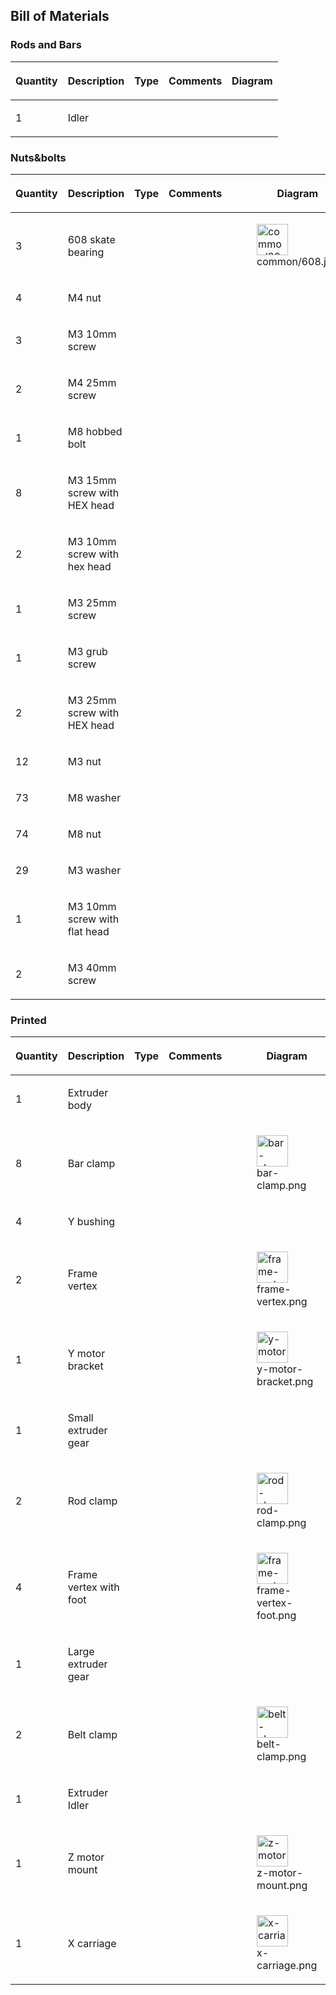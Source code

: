 == Bill of Materials ==

=== Rods and Bars ===
{| class="wikitable sortable" border="1"
|-
! scope="col" | Quantity
! scope="col" | Description
! scope="col" | Type
! scope="col" class="unsortable" | Comments
! scope="col" class="unsortable" | Diagram
|-
| 1 || Idler ||  ||  ||
|}

=== Nuts&bolts ===
{| class="wikitable sortable" border="1"
|-
! scope="col" | Quantity
! scope="col" | Description
! scope="col" | Type
! scope="col" class="unsortable" | Comments
! scope="col" class="unsortable" | Diagram
|-
| 3 || 608 skate bearing ||  ||  || [[File:common/608.jpg|50px]]
|-
| 4 || M4 nut ||  ||  ||
|-
| 3 || M3 10mm screw ||  ||  ||
|-
| 2 || M4 25mm screw ||  ||  ||
|-
| 1 || M8 hobbed bolt ||  ||  ||
|-
| 8 || M3 15mm screw with HEX head ||  ||  ||
|-
| 2 || M3 10mm screw with hex head ||  ||  ||
|-
| 1 || M3 25mm screw ||  ||  ||
|-
| 1 || M3 grub screw ||  ||  ||
|-
| 2 || M3 25mm screw with HEX head ||  ||  ||
|-
| 12 || M3 nut ||  ||  ||
|-
| 73 || M8 washer ||  ||  ||
|-
| 74 || M8 nut ||  ||  ||
|-
| 29 || M3 washer ||  ||  ||
|-
| 1 || M3 10mm screw with flat head ||  ||  ||
|-
| 2 || M3 40mm screw ||  ||  ||
|}

=== Printed ===
{| class="wikitable sortable" border="1"
|-
! scope="col" | Quantity
! scope="col" | Description
! scope="col" | Type
! scope="col" class="unsortable" | Comments
! scope="col" class="unsortable" | Diagram
|-
| 1 || Extruder body ||  ||  ||
|-
| 8 || Bar clamp ||  ||  || [[File:bar-clamp.png|50px]]
|-
| 4 || Y bushing ||  ||  ||
|-
| 2 || Frame vertex ||  ||  || [[File:frame-vertex.png|50px]]
|-
| 1 || Y motor bracket ||  ||  || [[File:y-motor-bracket.png|50px]]
|-
| 1 || Small extruder gear ||  ||  ||
|-
| 2 || Rod clamp ||  ||  || [[File:rod-clamp.png|50px]]
|-
| 4 || Frame vertex with foot ||  ||  || [[File:frame-vertex-foot.png|50px]]
|-
| 1 || Large extruder gear ||  ||  ||
|-
| 2 || Belt clamp ||  ||  || [[File:belt-clamp.png|50px]]
|-
| 1 || Extruder Idler ||  ||  ||
|-
| 1 || Z motor mount ||  ||  || [[File:z-motor-mount.png|50px]]
|-
| 1 || X carriage ||  ||  || [[File:x-carriage.png|50px]]
|}
